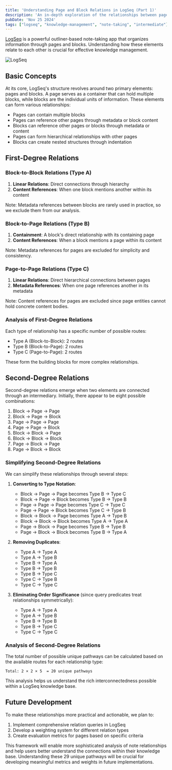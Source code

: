 ```yaml
---
title: 'Understanding Page and Block Relations in LogSeq (Part 1)'
description: 'An in-depth exploration of the relationships between pages and blocks in LogSeq, including first and second-degree connections'
pubDate: 'Nov 25 2024'
tags: ["logseq", "knowledge-management", "note-taking", "intermediate"]
---
```


[LogSeq](https://logseq.com) is a powerful outliner-based note-taking app that organizes information through pages and blocks. Understanding how these elements relate to each other is crucial for effective knowledge management.


<Image src={path} alt="LogSeq" format="png" />

## Basic Concepts

At its core, LogSeq's structure revolves around two primary elements: pages and blocks. A page serves as a container that can hold multiple blocks, while blocks are the individual units of information. These elements can form various relationships:

- Pages can contain multiple blocks
- Pages can reference other pages through metadata or block content
- Blocks can reference other pages or blocks through metadata or content
- Pages can form hierarchical relationships with other pages
- Blocks can create nested structures through indentation

## First-Degree Relations

### Block-to-Block Relations (Type A)
1. **Linear Relations**: Direct connections through hierarchy
2. **Content References**: When one block mentions another within its content

Note: Metadata references between blocks are rarely used in practice, so we exclude them from our analysis.

### Block-to-Page Relations (Type B)
1. **Containment**: A block's direct relationship with its containing page
2. **Content References**: When a block mentions a page within its content

Note: Metadata references for pages are excluded for simplicity and consistency.

### Page-to-Page Relations (Type C)
1. **Linear Relations**: Direct hierarchical connections between pages
2. **Metadata References**: When one page references another in its metadata

Note: Content references for pages are excluded since page entities cannot hold concrete content bodies.

### Analysis of First-Degree Relations

Each type of relationship has a specific number of possible routes:
- Type A (Block-to-Block): 2 routes
- Type B (Block-to-Page): 2 routes
- Type C (Page-to-Page): 2 routes

These form the building blocks for more complex relationships.

## Second-Degree Relations

Second-degree relations emerge when two elements are connected through an intermediary. Initially, there appear to be eight possible combinations:

1. Block → Page → Page
2. Block → Page → Block
3. Page → Page → Page
4. Page → Page → Block
5. Block → Block → Page
6. Block → Block → Block
7. Page → Block → Page
8. Page → Block → Block

### Simplifying Second-Degree Relations

We can simplify these relationships through several steps:

1. **Converting to Type Notation**:
   - Block → Page → Page becomes Type B → Type C
   - Block → Page → Block becomes Type B → Type B
   - Page → Page → Page becomes Type C → Type C
   - Page → Page → Block becomes Type C → Type B
   - Block → Block → Page becomes Type A → Type B
   - Block → Block → Block becomes Type A → Type A
   - Page → Block → Page becomes Type B → Type B
   - Page → Block → Block becomes Type B → Type A

2. **Removing Duplicates**:
   - Type A → Type A
   - Type A → Type B
   - Type B → Type A
   - Type B → Type B
   - Type B → Type C
   - Type C → Type B
   - Type C → Type C

3. **Eliminating Order Significance** (since query predicates treat relationships symmetrically):
   - Type A → Type A
   - Type A → Type B
   - Type B → Type B
   - Type B → Type C
   - Type C → Type C

### Analysis of Second-Degree Relations

The total number of possible unique pathways can be calculated based on the available routes for each relationship type:

```plaintext
Total: 2 × 2 × 5  = 20 unique pathways
```

This analysis helps us understand the rich interconnectedness possible within a LogSeq knowledge base.

## Future Development

To make these relationships more practical and actionable, we plan to:

1. Implement comprehensive relation queries in LogSeq
2. Develop a weighting system for different relation types
3. Create evaluation metrics for pages based on specific criteria

This framework will enable more sophisticated analysis of note relationships and help users better understand the connections within their knowledge base. Understanding these 29 unique pathways will be crucial for developing meaningful metrics and weights in future implementations.
